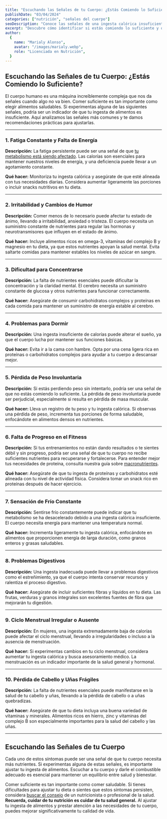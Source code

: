 ```yaml
---
title: "Escuchando las Señales de tu Cuerpo: ¿Estás Comiendo lo Suficiente?"
publishDate: "03/04/2024"
categories: ["nutrición", "señales del cuerpo"]
seoDescription: "Conoce las señales de una ingesta calórica insuficiente y aprende a ajustarla para mejorar tu energía, salud y bienestar general."
excerpt: "Descubre cómo identificar si estás comiendo lo suficiente y qué hacer si experimentas señales de una ingesta insuficiente de nutrientes."
author:
  {
    name: "Marialy Alonso",
    avatar: "/images/marialy.webp",
    role: "Licenciada en Nutrición",
  }
---
```


## Escuchando las Señales de tu Cuerpo: ¿Estás Comiendo lo Suficiente?

El cuerpo humano es una máquina increíblemente compleja que nos da señales cuando algo no va bien. Comer suficiente es tan importante como elegir alimentos saludables. Si experimentas alguna de las siguientes señales, podría ser un indicador de que tu ingesta de alimentos es insuficiente. Aquí analizamos las señales más comunes y te damos recomendaciones prácticas para ajustarlas.

---

### 1. Fatiga Constante y Falta de Energía

**Descripción:** La fatiga persistente puede ser una señal de que [tu metabolismo está siendo afectado](/blog/comer-menos-puede-danar-el-metabolismo). Las calorías son esenciales para mantener nuestros niveles de energía, y una deficiencia puede llevar a un agotamiento constante.

**Qué hacer:** Monitoriza tu ingesta calórica y asegúrate de que esté alineada con tus necesidades diarias. Considera aumentar ligeramente las porciones o incluir snacks nutritivos en tu dieta.

---

### 2. Irritabilidad y Cambios de Humor

**Descripción:** Comer menos de lo necesario puede afectar tu estado de ánimo, llevando a irritabilidad, ansiedad o tristeza. El cuerpo necesita un suministro constante de nutrientes para regular las hormonas y neurotransmisores que influyen en el estado de ánimo.

**Qué hacer:** Incluye alimentos ricos en omega-3, vitaminas del complejo B y magnesio en tu dieta, ya que estos nutrientes apoyan la salud mental. Evita saltarte comidas para mantener estables los niveles de azúcar en sangre.

---

### 3. Dificultad para Concentrarse

**Descripción:** La falta de nutrientes esenciales puede dificultar la concentración y la claridad mental. El cerebro necesita un suministro constante de glucosa y otros nutrientes para funcionar correctamente.

**Qué hacer:** Asegúrate de consumir carbohidratos complejos y proteínas en cada comida para mantener un suministro de energía estable al cerebro.

---

### 4. Problemas para Dormir

**Descripción:** Una ingesta insuficiente de calorías puede alterar el sueño, ya que el cuerpo lucha por mantener sus funciones básicas.

**Qué hacer:** Evita ir a la cama con hambre. Opta por una cena ligera rica en proteínas o carbohidratos complejos para ayudar a tu cuerpo a descansar mejor.

---

### 5. Pérdida de Peso Involuntaria

**Descripción:** Si estás perdiendo peso sin intentarlo, podría ser una señal de que no estás comiendo lo suficiente. La pérdida de peso involuntaria puede ser perjudicial, especialmente si resulta en pérdida de masa muscular.

**Qué hacer:** Lleva un registro de tu peso y tu ingesta calórica. Si observas una pérdida de peso, incrementa tus porciones de forma saludable, enfocándote en alimentos densos en nutrientes.

---

### 6. Falta de Progreso en el Fitness

**Descripción:** Si tus entrenamientos no están dando resultados o te sientes débil y sin progreso, podría ser una señal de que tu cuerpo no recibe suficientes nutrientes para recuperarse y fortalecerse. Para entender mejor tus necesidades de proteína, consulta nuestra guía sobre [macronutrientes](/posts/que-son-los-macronutrientes).

**Qué hacer:** Asegúrate de que tu ingesta de proteínas y carbohidratos esté alineada con tu nivel de actividad física. Considera tomar un snack rico en proteínas después de hacer ejercicio.

---

### 7. Sensación de Frío Constante

**Descripción:** Sentirse frío constantemente puede indicar que tu metabolismo se ha desacelerado debido a una ingesta calórica insuficiente. El cuerpo necesita energía para mantener una temperatura normal.

**Qué hacer:** Incrementa ligeramente tu ingesta calórica, enfocándote en alimentos que proporcionen energía de larga duración, como granos enteros y grasas saludables.

---

### 8. Problemas Digestivos

**Descripción:** Una ingesta inadecuada puede llevar a problemas digestivos como el estreñimiento, ya que el cuerpo intenta conservar recursos y ralentiza el proceso digestivo.

**Qué hacer:** Asegúrate de incluir suficientes fibras y líquidos en tu dieta. Las frutas, verduras y granos integrales son excelentes fuentes de fibra que mejorarán tu digestión.

---

### 9. Ciclo Menstrual Irregular o Ausente

**Descripción:** En mujeres, una ingesta extremadamente baja de calorías puede afectar el ciclo menstrual, llevando a irregularidades o incluso a la ausencia de menstruación.

**Qué hacer:** Si experimentas cambios en tu ciclo menstrual, considera aumentar tu ingesta calórica y busca asesoramiento médico. La menstruación es un indicador importante de la salud general y hormonal.

---

### 10. Pérdida de Cabello y Uñas Frágiles

**Descripción:** La falta de nutrientes esenciales puede manifestarse en la salud de tu cabello y uñas, llevando a la pérdida de cabello o a uñas quebradizas.

**Qué hacer:** Asegúrate de que tu dieta incluya una buena variedad de vitaminas y minerales. Alimentos ricos en hierro, zinc y vitaminas del complejo B son especialmente importantes para la salud del cabello y las uñas.

---

## Escuchando las Señales de tu Cuerpo

Cada uno de estos síntomas puede ser una señal de que tu cuerpo necesita más nutrientes. Si experimentas alguna de estas señales, es importante ajustar tu ingesta de alimentos. Escuchar a tu cuerpo y darle el combustible adecuado es esencial para mantener un equilibrio entre salud y bienestar.

Comer suficiente es tan importante como comer saludable. Si tienes dificultades para ajustar tu dieta o sientes que estos síntomas persisten, considera [buscar el consejo](/#precios) de un nutricionista o profesional de la salud. **Recuerda, cuidar de tu nutrición es cuidar de tu salud general.** Al ajustar tu ingesta de alimentos y prestar atención a las necesidades de tu cuerpo, puedes mejorar significativamente tu calidad de vida.
